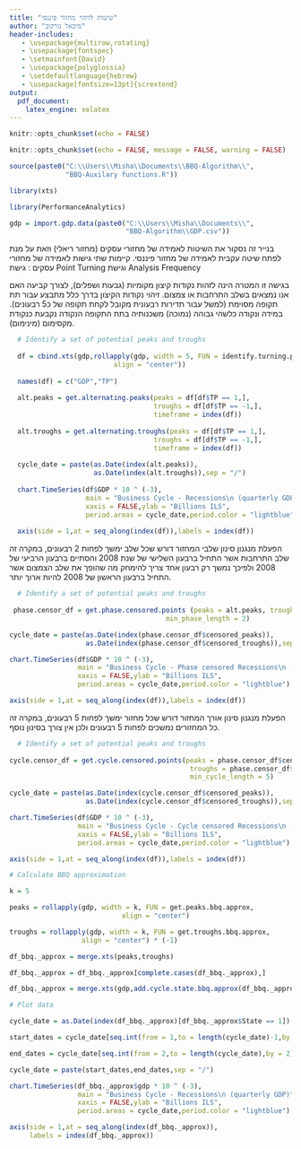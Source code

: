 ```yaml
---
title: "שיטות לזיהוי מחזור פיננסי"
author: "מיכאל גורקוב"
header-includes:
   - \usepackage{multirow,rotating}
   - \usepackage{fontspec}
   - \setmainfont{David}
   - \usepackage{polyglossia}
   - \setdefaultlanguage{hebrew}
   - \usepackage[fontsize=13pt]{scrextend}
output:
  pdf_document:
    latex_engine: xelatex
---
```


```r
knitr::opts_chunk$set(echo = FALSE)

```


```r
knitr::opts_chunk$set(echo = FALSE, message = FALSE, warning = FALSE)

```



```r

source(paste0("C:\\Users\\Misha\\Documents\\BBQ-Algorithm\\",
              "BBQ-Auxilary functions.R"))

library(xts)

library(PerformanceAnalytics)

gdp = import.gdp.data(paste0("C:\\Users\\Misha\\Documents\\",
                             "BBQ-Algorithm\\GDP.csv"))


```



בנייר זה נסקור את השיטות לאמידה של מחזורי עסקים (מחזור ריאלי) וזאת על מנת לפתח שיטה עקבית לאמידה של מחזור פיננסי. קיימות שתי גישות לאמידה של מחזורי עסקים : גישת Point Turning וגישת Analysis Frequency

\section{גישת Point Turning}

בגישה זו המטרה הינה לזהות נקודות קיצון מקומיות (גבעות ושפלים), לצורך קביעה האם אנו נמצאים בשלב התרחבות או צמצום. זיהוי נקודות הקיצון בדרך כלל מתבצע עבור תת תקופה מסוימת (למשל עבור תדירות רבעונית מקובל לקחת תקופה של כ5 רבעונים). במידה ונקודה כלשהי גבוהה (נמוכה) משכנותיה בתת התקופה הנקודה נקבעת כנקודת מקסימום (מינימום).


```r

  # Identify a set of potential peaks and troughs
  
  df = cbind.xts(gdp,rollapply(gdp, width = 5, FUN = identify.turning.point,
                          align = "center"))
  
  names(df) = c("GDP","TP")
  
  alt.peaks = get.alternating.peaks(peaks = df[df$TP == 1,],
                                    troughs = df[df$TP == -1,],
                                    timeframe = index(df))
  
  alt.troughs = get.alternating.troughs(peaks = df[df$TP == 1,],
                                    troughs = df[df$TP == -1,],
                                    timeframe = index(df))
  
  cycle_date = paste(as.Date(index(alt.peaks)),
                     as.Date(index(alt.troughs)),sep = "/")
  
  chart.TimeSeries(df$GDP * 10 ^ (-3),
                   main = "Business Cycle - Recessions\n (quarterly GDP)",
                   xaxis = FALSE,ylab = "Billions ILS",
                   period.areas = cycle_date,period.color = "lightblue")
  
  axis(side = 1,at = seq_along(index(df)),labels = index(df))
```

הפעלת מנגנון סינון שלבי המחזור דורש שכל שלב ימשך לפחות 2 רבעונים, במקרה זה שלב התרחבות אשר התחיל ברבעון השלישי של שנת 2008 והסתיים ברבעון הרביעי של 2008 ולפיכך נמשך רק רבעון אחד צריך להימחק מה שהופך את שלב הצמצום אשר התחיל ברבעון הראשון של 2008 להיות ארוך יותר.

```r

  # Identify a set of potential peaks and troughs
  
 phase.censor_df = get.phase.censored.points (peaks = alt.peaks, troughs = alt.troughs,
                                       min_phase_length = 2)

cycle_date = paste(as.Date(index(phase.censor_df$censored_peaks)),
                   as.Date(index(phase.censor_df$censored_troughs)),sep = "/")

chart.TimeSeries(df$GDP * 10 ^ (-3),
                 main = "Business Cycle - Phase censored Recessions\n (quarterly GDP)",
                 xaxis = FALSE,ylab = "Billions ILS",
                 period.areas = cycle_date,period.color = "lightblue")

axis(side = 1,at = seq_along(index(df)),labels = index(df))

```

הפעלת מנגנון סינון אורך המחזור דורש שכל מחזור ימשך לפחות 5 רבעונים, במקרה זה כל המחזורים נמשכים לפחות 5 רבעונים ולכן אין צורך בסינון נוסף.

```r

  # Identify a set of potential peaks and troughs
  
cycle.censor_df = get.cycle.censored.points(peaks = phase.censor_df$censored_peaks,
                                             troughs = phase.censor_df$censored_troughs,
                                             min_cycle_length = 5)

cycle_date = paste(as.Date(index(cycle.censor_df$censored_peaks)),
                   as.Date(index(cycle.censor_df$censored_troughs)),sep = "/")

chart.TimeSeries(df$GDP * 10 ^ (-3),
                 main = "Business Cycle - Cycle censored Recessions\n (quarterly GDP)",
                 xaxis = FALSE,ylab = "Billions ILS",
                 period.areas = cycle_date,period.color = "lightblue")

axis(side = 1,at = seq_along(index(df)),labels = index(df))

```


```r

# Calculate BBQ approximation

k = 5

peaks = rollapply(gdp, width = k, FUN = get.peaks.bbq.approx,
                            align = "center")

troughs = rollapply(gdp, width = k, FUN = get.troughs.bbq.approx,
                  align = "center") * (-1)

df_bbq._approx = merge.xts(peaks,troughs)

df_bbq._approx = df_bbq._approx[complete.cases(df_bbq._approx),]

df_bbq._approx = merge.xts(gdp,add.cycle.state.bbq.approx(df_bbq._approx),join = "inner")

# Plot data

cycle_date = as.Date(index(df_bbq._approx)[df_bbq._approx$State == 1])

start_dates = cycle_date[seq.int(from = 1,to = length(cycle_date)-1,by = 2)]

end_dates = cycle_date[seq.int(from = 2,to = length(cycle_date),by = 2)]

cycle_date = paste(start_dates,end_dates,sep = "/")

chart.TimeSeries(df_bbq._approx$gdp * 10 ^ (-3),
                 main = "Business Cycle - Recessions\n (quarterly GDP)",
                 xaxis = FALSE,ylab = "Billions ILS",
                 period.areas = cycle_date,period.color = "lightblue")

axis(side = 1,at = seq_along(index(df_bbq._approx)),
     labels = index(df_bbq._approx))

```

